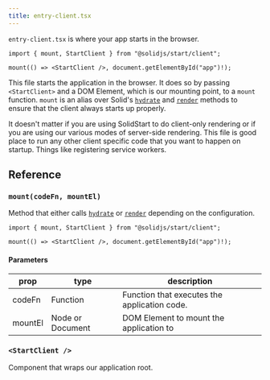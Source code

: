 ```yaml
---
title: entry-client.tsx
---
```


`entry-client.tsx` is where your app starts in the browser.

<div class="text-lg">

```tsx twoslash
import { mount, StartClient } from "@solidjs/start/client";

mount(() => <StartClient />, document.getElementById("app")!);
```

</div>


This file starts the application in the browser. It does so by passing `<StartClient>` and a DOM Element, which is our mounting point, to a `mount` function. `mount` is an alias over Solid's [`hydrate`](/reference/rendering/hydrate) and [`render`](/reference/rendering/render) methods to ensure that the client always starts up properly.

It doesn't matter if you are using SolidStart to do client-only rendering or if you are using our various modes of server-side rendering. This file is good place to run any other client specific code that you want to happen on startup. Things like registering service workers.

## Reference

### `mount(codeFn, mountEl)`

Method that either calls [`hydrate`](/reference/rendering/hydrate) or [`render`](/reference/rendering/render) depending on the configuration.

```tsx twoslash
import { mount, StartClient } from "@solidjs/start/client";

mount(() => <StartClient />, document.getElementById("app")!);
```

#### Parameters

| prop                 | type               | description                                     |
| -------------------- | ------------------ | ----------------------------------------------- |
| codeFn               | Function           | Function that executes the application code.    |
| mountEl              | Node or Document   | DOM Element to mount the application to         |


### `<StartClient />`

Component that wraps our application root.